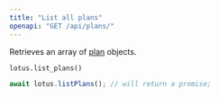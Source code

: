 ```yaml
---
title: "List all plans"
openapi: "GET /api/plans/"
---
```


Retrieves an array of [plan](/api-reference/plans/plan-object) objects.

<CodeGroup>

```py Python
lotus.list_plans()
```

```ts Typescript
await lotus.listPlans(); // will return a promise;
```

</CodeGroup>
